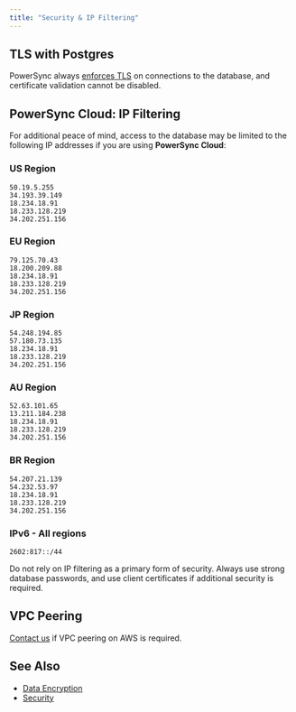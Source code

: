 ```yaml
---
title: "Security & IP Filtering"
---
```


## <Icon icon="elephant" iconType="solid" size="24"/> TLS with Postgres

PowerSync always [enforces TLS](/usage/lifecycle-maintenance/postgres-maintenance#tls) on connections to the database, and certificate validation cannot be disabled.

## PowerSync Cloud: IP Filtering

For additional peace of mind, access to the database may be limited to the following IP addresses if you are using **PowerSync Cloud**:

### US Region

```
50.19.5.255
34.193.39.149
18.234.18.91
18.233.128.219
34.202.251.156
```

### EU Region

```
79.125.70.43
18.200.209.88
18.234.18.91
18.233.128.219
34.202.251.156
```

### JP Region

```
54.248.194.85
57.180.73.135
18.234.18.91
18.233.128.219
34.202.251.156
```

### AU Region

```
52.63.101.65
13.211.184.238
18.234.18.91
18.233.128.219
34.202.251.156
```

### BR Region

```
54.207.21.139
54.232.53.97
18.234.18.91
18.233.128.219
34.202.251.156
```

### IPv6 - All regions

```
2602:817::/44
```

Do not rely on IP filtering as a primary form of security. Always use strong database passwords, and use client certificates if additional security is required.

## VPC Peering

[Contact us](/resources/contact-us) if VPC peering on AWS is required.

## See Also

* [Data Encryption](/usage/use-case-examples/data-encryption)
* [Security](/resources/security)
